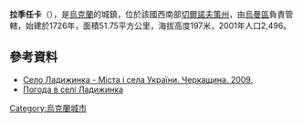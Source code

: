 {{coord|48|32|32|N|30|14|17|E|scale:30000_region:UA|display=title}}

<!-- 檔案不存在 [[Image:CerkvaLadygynka.jpg|right]] -->

'''拉季任卡'''（{{lang-uk|Ладижинка}}），是[[烏克蘭|烏克蘭]]的城鎮，位於該國西南部[[切爾諾夫策州|切爾諾夫策州]]，由[[烏曼區|烏曼區]]負責管轄，始建於1726年，面積51.75平方公里，海拔高度197米，2001年人口2,496。

==參考資料==
*[http://who-is-who.ua/main/page/mischerkasy2009/430/378 Село Ладижинка - Міста і села України. Черкащина. 2009.] {{Wayback|url=http://who-is-who.ua/main/page/mischerkasy2009/430/378 |date=20151001132952 }}
* [http://weather.in.ua/ua/cherkasskaja/12998 Погода в селі Ладижинка] {{Wayback|url=http://weather.in.ua/ua/cherkasskaja/12998 |date=20160811104316 }}

{{Ukraine-geo-stub}}
[[Category:烏克蘭城市|Category:烏克蘭城市]]